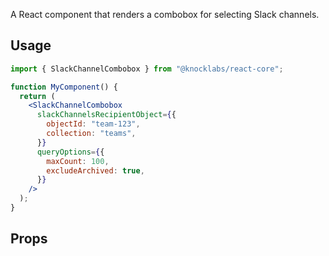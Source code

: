 A React component that renders a combobox for selecting Slack channels.

## Usage

```jsx
import { SlackChannelCombobox } from "@knocklabs/react-core";

function MyComponent() {
  return (
    <SlackChannelCombobox
      slackChannelsRecipientObject={{
        objectId: "team-123",
        collection: "teams",
      }}
      queryOptions={{
        maxCount: 100,
        excludeArchived: true,
      }}
    />
  );
}
```

## Props

<Attributes>
  <Attribute
    name="slackChannelsRecipientObject"
    type="RecipientObject"
    description="Object ID and collection of the Knock object that will store the channel data of the connected Slack channels."
  />
  <Attribute
    name="queryOptions"
    type="SlackChannelQueryOptions"
    description="An optional map of params to control the query to the Slack API"
  />
</Attributes>

